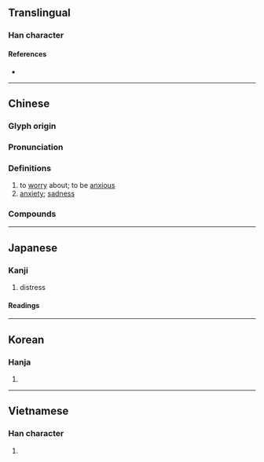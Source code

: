 {{character info}}
==Translingual==

===Han character===
{{Han char|rn=61|rad=心|as=09|sn=13|four=29338|canj=HFP|ids=⿱秋心}}

====References====
* {{Han ref|kx=0393.210|dkj=10885|dj=0729.180|hdz=42322.080|uh=6101|ud=24833|bh=B754|bd=46932}}

----

==Chinese==
{{zh-forms}}

===Glyph origin===
{{Han etym}}

===Pronunciation===
{{zh-pron
|m=chóu
|m-s=
|c=sau4
|c-t=
|g=
|h=pfs=sèu
|j=
|mb=chě
|md=chèu
|mn=chhiû/qz,xm,zz:chhô͘
|mn_note=chhiû - vernacular; chhô͘ - literary
|mn-t=cou5
|w=
|x=
|mc=y
|oc=y
|ma=y
|cat=v,n
}}

===Definitions===
{{zh-hanzi}}

# to [[worry]] about; to be [[anxious]]
# [[anxiety]]; [[sadness]]

===Compounds===
{{zh-der|不用愁|愁容|愁坐|愁眉苦目|愁雲|愁緒|愁緒如麻|借酒澆愁|愁眉不展|愁愁|多愁多病|哀愁|愁江恨海|愁眉苦臉|愁帽|千愁萬恨|天愁地慘|憂愁|憂愁夫人|慘綠愁紅|愁顏不展|愁霧|愁霖|愁雲慘霧|愁苦|愁腸百結|愁腸寸斷|愁腸|愁紅慘綠|愁眉苦眼|愁眉淚眼|愁眉|愁海|愁戚戚|愁懼兼心|愁悶|愁思|愁布袋|愁山悶海|愁城|悲愁|不愁|愁腸九轉|四愁詩|意擾心愁|愁蹙|坐困愁城|千愁萬緒|千愁萬慮|今愁古恨|多愁善感|窮愁潦倒|新愁|神愁鬼哭|發愁|懷愁|澆愁|日坐愁城|消愁|掃愁帚|滿面愁容|滿腹憂愁|排愁破涕|消愁解悶|煩愁|淚眼愁眉|消愁釋憒|消愁釋悶|牢愁|窮愁|新愁舊恨|莫愁|馬見愁|鄉愁|舊恨新愁|羈愁|蹙額愁眉|遠愁近慮|篆愁君|鬼見愁|閒愁|舊愁新恨|遠愁|離愁|紅愁綠慘|解愁|莫愁湖|酒病花愁|綠慘紅愁|轉愁為喜}}

{{zh-cat|Elementary}}

----

==Japanese==

===Kanji===
{{ja-kanji|grade=c|rs=心09}}

# distress

====Readings====
{{ja-readings
|goon=じゅう
|kanon=すう
|kanyoon=しゅう
|kun=うれ-い, うれ-える
}}

----

==Korean==

===Hanja===
{{ko-hanja|hangeul=수|eumhun=|rv=su|mr=su|y=swu}}

# {{rfdef|ko|sort=心09}}

----

==Vietnamese==

===Han character===
{{vi-hantu|[[sầu]], [[rầu]], [[ràu]], [[xàu]], [[xầu]]|rs=心09}}

# {{rfdef|vi|sort=心09}}